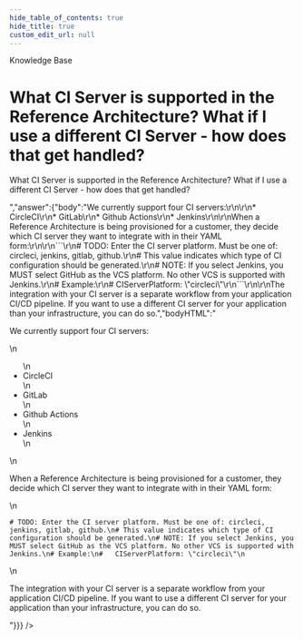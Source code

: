 ```yaml
---
hide_table_of_contents: true
hide_title: true
custom_edit_url: null
---
```



<CenterLayout>
<span className="title">Knowledge Base</span>
<h1>What CI Server is supported in the Reference Architecture? What if I use a different CI Server - how does that get handled?</h1>
<GitHub discussion={{"id":"D_kwDOF8slf84AO6__","number":242,"author":{"login":"marijakstrazdas"},"title":"What CI Server is supported in the Reference Architecture? What if I use a different CI Server - how does that get handled?","body":"What CI Server is supported in the Reference Architecture? What if I use a different CI Server - how does that get handled? ","bodyHTML":"<p dir=\"auto\">What CI Server is supported in the Reference Architecture? What if I use a different CI Server - how does that get handled?</p>","answer":{"body":"We currently support four CI servers:\r\n\r\n* CircleCI\r\n* GitLab\r\n* Github Actions\r\n* Jenkins\r\n\r\nWhen a Reference Architecture is being provisioned for a customer, they decide which CI server they want to integrate with in their YAML form:\r\n\r\n```\r\n# TODO: Enter the CI server platform. Must be one of: circleci, jenkins, gitlab, github.\r\n# This value indicates which type of CI configuration should be generated.\r\n# NOTE: If you select Jenkins, you MUST select GitHub as the VCS platform. No other VCS is supported with Jenkins.\r\n# Example:\r\n#   CIServerPlatform: \"circleci\"\r\n```\r\n\r\nThe integration with your CI server is a separate workflow from your application CI/CD pipeline. If you want to use a different CI server for your application than your infrastructure, you can do so.","bodyHTML":"<p dir=\"auto\">We currently support four CI servers:</p>\n<ul dir=\"auto\">\n<li>CircleCI</li>\n<li>GitLab</li>\n<li>Github Actions</li>\n<li>Jenkins</li>\n</ul>\n<p dir=\"auto\">When a Reference Architecture is being provisioned for a customer, they decide which CI server they want to integrate with in their YAML form:</p>\n<div class=\"snippet-clipboard-content notranslate position-relative overflow-auto\" data-snippet-clipboard-copy-content=\"# TODO: Enter the CI server platform. Must be one of: circleci, jenkins, gitlab, github.\n# This value indicates which type of CI configuration should be generated.\n# NOTE: If you select Jenkins, you MUST select GitHub as the VCS platform. No other VCS is supported with Jenkins.\n# Example:\n#   CIServerPlatform: &quot;circleci&quot;\"><pre class=\"notranslate\"><code># TODO: Enter the CI server platform. Must be one of: circleci, jenkins, gitlab, github.\n# This value indicates which type of CI configuration should be generated.\n# NOTE: If you select Jenkins, you MUST select GitHub as the VCS platform. No other VCS is supported with Jenkins.\n# Example:\n#   CIServerPlatform: \"circleci\"\n</code></pre></div>\n<p dir=\"auto\">The integration with your CI server is a separate workflow from your application CI/CD pipeline. If you want to use a different CI server for your application than your infrastructure, you can do so.</p>"}}} />

</CenterLayout>
  

<!-- ##DOCS-SOURCER-START
{
  "sourcePlugin": "github-discussions",
  "hash": "bb763dcded56a76ec248c29da7206cf6"
}
##DOCS-SOURCER-END -->
